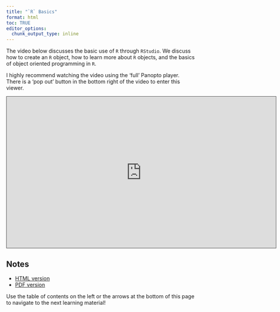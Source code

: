 ```yaml
---
title: "`R` Basics"
format: html
toc: TRUE
editor_options: 
  chunk_output_type: inline
---
```


The video below discusses the basic use of `R` through `RStudio`. We discuss how to create an `R` object, how to learn more about `R` objects, and the basics of object oriented programming in `R`.

I highly recommend watching the video using the 'full' Panopto player. There is a 'pop out' button in the bottom right of the video to enter this viewer.

```{=html}
<iframe src="https://ncsu.hosted.panopto.com/Panopto/Pages/Embed.aspx?id=4d760c53-2c2f-4f11-9d53-b17001802ff7&autoplay=false&offerviewer=true&showtitle=true&showbrand=true&captions=false&interactivity=all" height="405" width="720" style="border: 1px solid #464646;" allowfullscreen allow="autoplay" aria-label="Panopto Embedded Video Player" aria-description="R Basics" ></iframe>
```

## Notes

- <a href = "04-R_basics.html" target = "_blank">HTML version</a>
- <a href = "PDFs/04-R_Basics.pdf" target = "_blank">PDF version</a>

Use the table of contents on the left or the arrows at the bottom of this page to navigate to the next learning material!